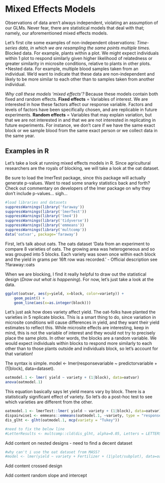# Mixed Effects Models

Observations of data aren't always independent, violating an assumption of our GLMs. Never fear, there are statistical models that deal with that; namely, our aforementioned mixed effects models. 

Let's first cite some examples of non-independent observations:
*Time-series data, in which we are resampling the same points multiple times. 
*Blocked data. For example, plants within a plot. We might expect individuals within 1 plot to respond similarly given higher likelihood of relatedness or greater similarity in microsite conditions, relative to plants in other plots.
*Nested data. For example, multiple blood samples taken from an individual. We'd want to indicate that these data are non-independent and likely to be more similar to each other than to samples taken from another individual. 

*Why call these models 'mixed effects'?* 
Because these models contain both fixed and random effects. 
**Fixed effects** = Variables of interest. We are interested in how these factors affect our response variable. Factors and levels of factors have been specifically chosen, and are replicable in future experiments.
**Random effects** = Variables that may explain variation, but that we are not interested in and that we are not interested in replicating in future experiments. For instance, we don't care if we have the same exact block or we sample blood from the same exact person or we collect data in the same year. 

## Examples in R

Let's take a look at running mixed effects models in R. Since agricultural researchers are the royals of blocking, we will take a look at the oat dataset. 

Be sure to load the lmerTest package, since this package will actually generate p-values. Want to read some snarky statistics back and forth?
Check out commentary on developers of the lmer package on why they don't include p-values... sigh...

```r
#load libraries and datasets
suppressWarnings(library('faraway'))
suppressWarnings(library('lmerTest'))
suppressWarnings(library('lme4'))
suppressWarnings(library('tidyverse'))
suppressWarnings(library('emmeans'))
suppressWarnings(library('multcomp'))
data('oatvar', package='faraway')
```

First, let's talk about oats. The oats dataset 'Data from an experiment to compare 8 varieties of oats. The growing area was heterogeneous and so was grouped into 5 blocks. Each variety was sown once within each block and the yield in grams per 16ft row was recorded.' - Official description see ?faraway::oats

When we are blocking, I find it really helpful to draw out the statistical design (*Draw out what is happening*). For now, let's just take a look at the data.

```r
ggplot(oatvar, aes(y=yield, x=block, color=variety)) + 
    geom_point() +
    geom_line(aes(x=as.integer(block)))
```

Let's just ask how does variety affect yield. The oat-folks have planted the varieties in 5 replicate blocks. This is a smart thing to do, since variation in microsite conditions will cause differences in yield, and they want their yield estimates to reflect this. While microsite effects are interesting, keep in mind, this is not the variable of interest and they would not try to precisely place the same plots. In other words, the blocks are a random variable. We would expect individuals within blocks to respond more similarly to each other than to those plants outside and individuals block, so let's account for that variation! 

The syntax is simple. model <- lmer(responsevariable ~ predictorvariable + (1|block), data=dataset). 

```r
oatmodel.1 <- lmer( yield ~ variety + (1|block), data=oatvar)
anova(oatmodel.1)

```
This equation basically says let yield means vary by block. There is a statistically significant effect of variety. So let's do a post-hoc test to see which varieties are different from the other.

```r
oatmodel.1 <- lmerTest::lmer( yield ~ variety + (1|block), data=oatvar)
dispairwise1 <- emmeans::emmeans(oatmodel.1, ~variety, type = "response"); dispairwise1
dis_glht <- glht(oatmodel.1, mcp(variety = "Tukey"))

#need to fix the below line
#LetterResults <- multcomp::cld(dis_glht, alpha=0.05, Letters = LETTERS)
```

Add content on nested designs - need to find a decent dataset
```r
#why can't i use the oat dataset from MASS?
#model <- lmer(yield ~ variety + Fertilizer + (1|plot/subplot), data=oats)

```

Add content crossed design

Add content random slope and intercept
